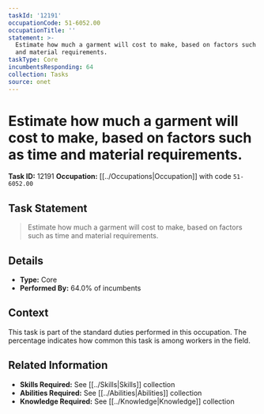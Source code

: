 ```yaml
---
taskId: '12191'
occupationCode: 51-6052.00
occupationTitle: ''
statement: >-
  Estimate how much a garment will cost to make, based on factors such as time
  and material requirements.
taskType: Core
incumbentsResponding: 64
collection: Tasks
source: onet
---
```

# Estimate how much a garment will cost to make, based on factors such as time and material requirements.

**Task ID:** 12191
**Occupation:** [[../Occupations|Occupation]] with code `51-6052.00`

## Task Statement

> Estimate how much a garment will cost to make, based on factors such as time and material requirements.

## Details

- **Type:** Core
- **Performed By:** 64.0% of incumbents

## Context

This task is part of the standard duties performed in this occupation. The percentage indicates how common this task is among workers in the field.

## Related Information

- **Skills Required:** See [[../Skills|Skills]] collection
- **Abilities Required:** See [[../Abilities|Abilities]] collection
- **Knowledge Required:** See [[../Knowledge|Knowledge]] collection
